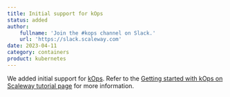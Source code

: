 ```yaml
---
title: Initial support for kOps
status: added
author:
    fullname: 'Join the #kops channel on Slack.'
    url: 'https://slack.scaleway.com'
date: 2023-04-11
category: containers
product: kubernetes
---
```


We added initial support for [kOps](https://github.com/kubernetes/kops/blob/master/docs/install.md/). Refer to the [Getting started with kOps on Scaleway tutorial page](https://www.scaleway.com/en/docs/tutorials/getting-started-with-kops-on-scaleway/) for more information. 

